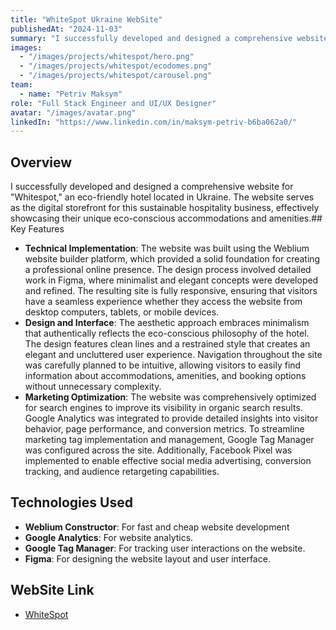 ```yaml
---
title: "WhiteSpot Ukraine WebSite"
publishedAt: "2024-11-03"
summary: "I successfully developed and designed a comprehensive website for Whitespot, an eco-friendly hotel located in Ukraine. The website serves as the digital storefront for this sustainable hospitality business, effectively showcasing their unique eco-conscious accommodations and amenities."
images:
  - "/images/projects/whitespot/hero.png"
  - "/images/projects/whitespot/ecodomes.png"
  - "/images/projects/whitespot/carousel.png"
team:
  - name: "Petriv Maksym"
role: "Full Stack Engineer and UI/UX Designer"
avatar: "/images/avatar.png"
linkedIn: "https://www.linkedin.com/in/maksym-petriv-b6ba062a0/"
---
```


## Overview

I successfully developed and designed a comprehensive website for "Whitespot," an eco-friendly hotel located in Ukraine. The website serves as the digital storefront for this sustainable hospitality business, effectively showcasing their unique eco-conscious accommodations and amenities.## Key Features

- **Technical Implementation**: The website was built using the Weblium website builder platform, which provided a solid foundation for creating a professional online presence. The design process involved detailed work in Figma, where minimalist and elegant concepts were developed and refined. The resulting site is fully responsive, ensuring that visitors have a seamless experience whether they access the website from desktop computers, tablets, or mobile devices.
- **Design and Interface**: The aesthetic approach embraces minimalism that authentically reflects the eco-conscious philosophy of the hotel. The design features clean lines and a restrained style that creates an elegant and uncluttered user experience. Navigation throughout the site was carefully planned to be intuitive, allowing visitors to easily find information about accommodations, amenities, and booking options without unnecessary complexity.
- **Marketing Optimization**: The website was comprehensively optimized for search engines to improve its visibility in organic search results. Google Analytics was integrated to provide detailed insights into visitor behavior, page performance, and conversion metrics. To streamline marketing tag implementation and management, Google Tag Manager was configured across the site. Additionally, Facebook Pixel was implemented to enable effective social media advertising, conversion tracking, and audience retargeting capabilities.

## Technologies Used

- **Weblium Constructor**: For fast and cheap website development
- **Google Analytics**: For website analytics.
- **Google Tag Manager**: For tracking user interactions on the website.
- **Figma**: For designing the website layout and user interface.


## WebSite Link

- [WhiteSpot](https://whitespot.org.ua/)
